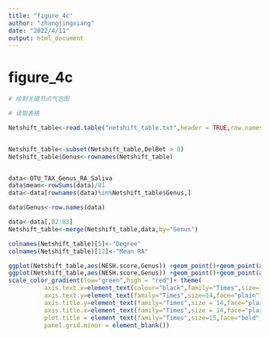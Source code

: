 ```yaml
---
title: "figure_4c"
author: "zhangjingxiang"
date: "2022/4/11"
output: html_document
---
```



# figure_4c
```r
# 绘制关键节点气泡图

# 读取表格

Netshift_table<-read.table("netshift_table.txt",header = TRUE,row.names = 1,sep = "\t")


Netshift_table<-subset(Netshift_table,DelBet > 0)
Netshift_table$Genus<-rownames(Netshift_table)


data<-OTU_TAX_Genus_RA_Saliva
data$mean<-rowSums(data)/81
data<-data[rownames(data)%in%Netshift_table$Genus,]

data$Genus<-row.names(data)

data<-data[,82:83]
Netshift_table<-merge(Netshift_table,data,by="Genus")

colnames(Netshift_table)[5]<-"Degree"
colnames(Netshift_table)[12]<-"Mean RA" 

ggplot(Netshift_table,aes(NESH.score,Genus)) +geom_point()+geom_point(aes(size=Union))+theme_light()
ggplot(Netshift_table,aes(NESH.score,Genus)) +geom_point()+geom_point(aes(size=Degree,color=log10(`Mean RA`)))+theme_light()+
scale_color_gradient(low="green",high = "red")+ theme(
          axis.text.x=element_text(colour="black",family="Times",size=14), #设置x轴刻度标签的字体属性
          axis.text.y=element_text(family="Times",size=14,face="plain"), #设置x轴刻度标签的字体属性
          axis.title.y=element_text(family="Times",size = 14,face="plain"), #设置y轴的标题的字体属性
          axis.title.x=element_text(family="Times",size = 14,face="plain"), #设置x轴的标题的字体属性
          plot.title = element_text(family="Times",size=15,face="bold",hjust = 0.5), #不显示网格线
          panel.grid.minor = element_blank())

```